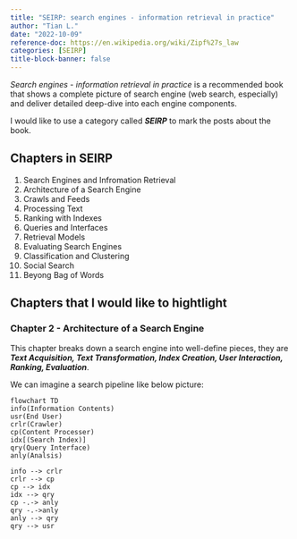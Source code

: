 ```yaml
---
title: "SEIRP: search engines - information retrieval in practice"
author: "Tian L."
date: "2022-10-09"
reference-doc: https://en.wikipedia.org/wiki/Zipf%27s_law
categories: [SEIRP]
title-block-banner: false
---
```


*Search engines - information retrieval in practice* is a recommended book that shows a complete picture of search engine (web search, especially) and deliver detailed deep-dive into each engine components.

I would like to use a category called ***SEIRP*** to mark the posts about the book.

## Chapters in SEIRP
1. Search Engines and Infromation Retrieval
1. Architecture of a Search Engine
1. Crawls and Feeds
1. Processing Text
1. Ranking with Indexes
1. Queries and Interfaces
1. Retrieval Models
1. Evaluating Search Engines
1. Classification and Clustering
1. Social Search
1. Beyong Bag of Words

## Chapters that I would like to hightlight

### Chapter 2 - Architecture of a Search Engine
This chapter breaks down a search engine into well-define pieces, they are ***Text Acquisition, Text Transformation, Index Creation, User Interaction, Ranking, Evaluation***.

We can imagine a search pipeline like below picture:

```mermaid
flowchart TD
info(Information Contents)
usr(End User)
crlr(Crawler)
cp(Content Processer)
idx[(Search Index)]
qry(Query Interface)
anly(Analsis)

info --> crlr
crlr --> cp
cp --> idx
idx --> qry
cp -.-> anly
qry -.->anly
anly --> qry
qry --> usr
```

